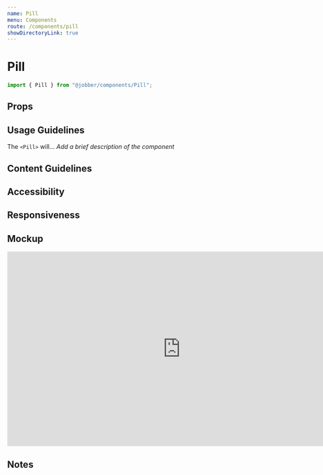 ```yaml
---
name: Pill
menu: Components
route: /components/pill
showDirectoryLink: true
---
```



# Pill

```ts
import { Pill } from "@jobber/components/Pill";
```

<Playground>
  <Test />
</Playground>

<!--
  INTERFACE: This is for the proposal stage of the component

  Provide an example of what the component looks like in code. How would you use
  it from another React component? This should consist primarily of code blocks.
  This section can be deleted once the component is built, when the Playground
  will demonstrate this at a higher fidelity.
-->

## Props

<Props of={Pill} />

<!--
  It is not necessary to provide an example of each prop. Use usage examples to
  highlight key features of a component or particular considerations.

  See `Button.mdx` for a good example of this.
-->

## Usage Guidelines

The `<Pill>` will... _Add a brief description of the component_

<!--
  What is the design purpose of this component? How do its responsibilities
  relate to other components? What should this component not be used for? What
  are some related components in Atlantis? Try to describe this component not
  in terms of what it looks like or what elements make it up, but what function
  it performs or how it enables a user to perform tasks (e.g. “Buttons allow users
  to initiate, complete, and reverse actions.” vs “Buttons are rectangular elements
  that have a green background and white text”).
-->

## Content Guidelines

<!--
  What type of content does this component present (documents, text, images, other components)?
  What is the recommended, or expected, amount of content? What is the components’ behaviour when
  the provided content diverges from what is expected (image aspect ratio, amount of text, video
  vs audio, filesize)? Are there any important references to the [Product Vocabulary](https://atlantis.getjobber.com/guides/product-vocabulary)
  that should be made regarding this component? What happens when content is unavailable or unreliable
  (poor connection, empty states, flaky GPS data?)
-->

## Accessibility

<!--
  Describe the accessibility concerns for the component. How does it handle touch vs cursor vs
  keyboard events? Should it capture input? What should a screen reader see when it's focuse?
-->

## Responsiveness

<!--
  How should the component behave on an iPhone 8? An iPad? A 1920x1080 monitor? How does the
  component appear when the component itself is less than 375px wide? Less than 640px wide?
  Less than 1200px wide? Greater than 1200px? Does it change when the device DPI is higher
  or lower?
-->

## Mockup

<iframe
  style="border: 1px solid rgba(0, 0, 0, 0.1);"
  width="800"
  height="450"
  src="https://www.figma.com/embed?embed_host=share&url=https%3A%2F%2Fwww.figma.com%2Ffile%2F3BXCXXD9glMtj8RAHjXiQC%2FDesign-System-Contribution-TEMPLATE%3Fnode-id%3D332%253A5526"
  allowfullscreen
></iframe>

<!--
  Insert a Figma mockup from the [Design System Contribution template](https://www.figma.com/file/3BXCXXD9glMtj8RAHjXiQC/Design-System-Contribution-TEMPLATE?node-id=26%3A2)
  that conveys the visual design of the component, with variants and state accounted for.
  Consider progressive enhancement; might this rely on newer browser features that aren’t
  widely supported yet?
-->

## Notes

<!--
  What decisions worth remembering have gone into this component? Did we consider any potentially valuable
  functionality that we’re not implementing right now for scope purposes? Are there any design decisions
  that might need explaining beyond the usage guidelines? This will help consumers understand this component
  more fully.
-->
